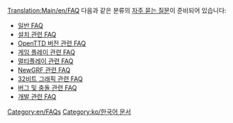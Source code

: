 [[Translation:Main/en/FAQ]]{{ko/목차}}
다음과 같은 분류의 [http://www.wikipedia.org/wiki/FAQ 자주 묻는 질문]이 준비되어 있습니다:

* [[Main/ko/일반 FAQ|일반 FAQ]]
* [[Main/ko/설치 관련 FAQ|설치 관련 FAQ]]
* [[Main/ko/OpenTTD 버전 관련 FAQ|OpenTTD 버전 관련 FAQ]]
* [[Main/ko/게임 플레이 관련|게임 플레이 관련 FAQ]]
* [[Main/ko/멀티플레이 관련|멀티플레이 관련 FAQ]]
* [[Main/ko/NewGRF 관련 FAQ|NewGRF 관련 FAQ]]
* [[Main/ko/32비트 그래픽 관련 FAQ|32비트 그래픽 관련 FAQ]]
* [[Main/ko/버그 및 충돌 관련 FAQ|버그 및 충돌 관련 FAQ]]
* [[Main/ko/개발 관련 FAQ|개발 관련 FAQ]]

[[Category:en/FAQs]][[Category:ko/한국어 문서]]